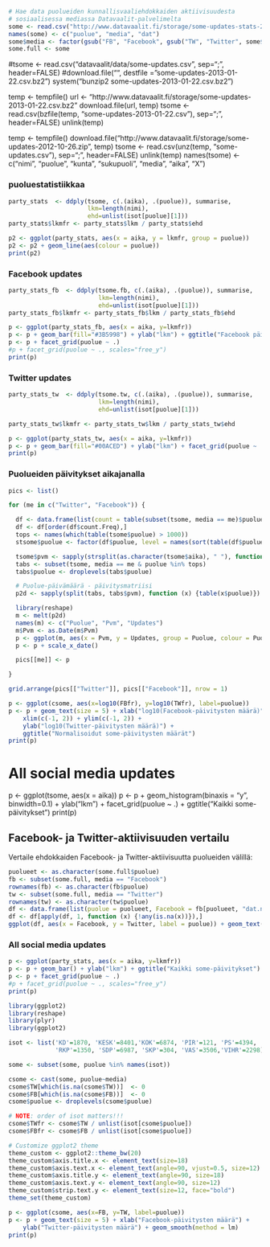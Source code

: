 ```r
# Hae data puolueiden kunnallisvaaliehdokkaiden aktiivisuudesta
# sosiaalisessa mediassa Datavaalit-palvelimelta
some <- read.csv("http://www.datavaalit.fi/storage/some-updates-stats-2012-10-26.csv", sep = ",")
names(some) <- c("puolue", "media", "dat")
some$media <- factor(gsub("FB", "Facebook", gsub("TW", "Twitter", some$media)))
some.full <- some
```

#tsome <- read.csv("datavaalit/data/some-updates.csv", sep=";", header=FALSE)
#download.file("", destfile = "some-updates-2013-01-22.csv.bz2")
system("bunzip2 some-updates-2013-01-22.csv.bz2")

temp <- tempfile()
url <- "http://www.datavaalit.fi/storage/some-updates-2013-01-22.csv.bz2"
download.file(url, temp)
tsome <- read.csv(bzfile(temp, "some-updates-2013-01-22.csv"), sep=";", header=FALSE)
unlink(temp)

temp <- tempfile()
download.file("http://www.datavaalit.fi/storage/some-updates-2012-10-26.zip", temp)
tsome <- read.csv(unz(temp, "some-updates.csv"), sep=";", header=FALSE)
unlink(temp)
names(tsome) <- c("nimi", "puolue", "kunta", "sukupuoli", "media", "aika", "X")

### puoluestatistiikkaa

```r
party_stats  <- ddply(tsome, c(.(aika), .(puolue)), summarise,
                      lkm=length(nimi),
                      ehd=unlist(isot[puolue][1]))
party_stats$lkmfr <- party_stats$lkm / party_stats$ehd

p2 <- ggplot(party_stats, aes(x = aika, y = lkmfr, group = puolue)) 
p2 <- p2 + geom_line(aes(colour = puolue))
print(p2)
```

### Facebook updates 

```r
party_stats_fb  <- ddply(tsome.fb, c(.(aika), .(puolue)), summarise,
                         lkm=length(nimi),
                         ehd=unlist(isot[puolue][1]))
party_stats_fb$lkmfr <- party_stats_fb$lkm / party_stats_fb$ehd

p <- ggplot(party_stats_fb, aes(x = aika, y=lkmfr)) 
p <- p + geom_bar(fill="#3B5998") + ylab("lkm") + ggtitle("Facebook päivitykset")
p <- p + facet_grid(puolue ~ .) 
#p + facet_grid(puolue ~ ., scales="free_y")
print(p)
```


### Twitter updates 
```r

party_stats_tw  <- ddply(tsome.tw, c(.(aika), .(puolue)), summarise,
                         lkm=length(nimi),
                         ehd=unlist(isot[puolue][1]))

party_stats_tw$lkmfr <- party_stats_tw$lkm / party_stats_tw$ehd

p <- ggplot(party_stats_tw, aes(x = aika, y=lkmfr)) 
p <- p + geom_bar(fill="#00ACED") + ylab("lkm") + facet_grid(puolue ~ .) + ggtitle("Twitter päivitykset")
print(p)
```


### Puolueiden päivitykset aikajanalla

```r

pics <- list()

for (me in c("Twitter", "Facebook")) {

  df <- data.frame(list(count = table(subset(tsome, media == me)$puolue)))
  df <- df[order(df$count.Freq),]
  tops <- names(which(table(tsome$puolue) > 1000))
  stsome$puolue <- factor(df$puolue, level = names(sort(table(df$puolue))))

  tsome$pvm <- sapply(strsplit(as.character(tsome$aika), " "), function (x) {x[[1]]})
  tabs <- subset(tsome, media == me & puolue %in% tops)
  tabs$puolue <- droplevels(tabs$puolue)

  # Puolue-päivämäärä - päivitysmatriisi
  p2d <- sapply(split(tabs, tabs$pvm), function (x) {table(x$puolue)})

  library(reshape)
  m <- melt(p2d)
  names(m) <- c("Puolue", "Pvm", "Updates")
  m$Pvm <- as.Date(m$Pvm)
  p <- ggplot(m, aes(x = Pvm, y = Updates, group = Puolue, colour = Puolue, linetype = Puolue)) + geom_line() + ggtitle(me) + xlab("") 
  p <- p + scale_x_date() 

  pics[[me]] <- p

}

grid.arrange(pics[["Twitter"]], pics[["Facebook"]], nrow = 1)
```





```r
p <- ggplot(csome, aes(x=log10(FBfr), y=log10(TWfr), label=puolue)) 
p <- p + geom_text(size = 5) + xlab("log10(Facebook-päivitysten määrä)") + 
    xlim(c(-1, 2)) + ylim(c(-1, 2)) +
    ylab("log10(Twitter-päivitysten määrä)") +
    ggtitle("Normalisoidut some-päivitysten määrät")
print(p)
```

# All social media updates
p <- ggplot(tsome, aes(x = aika)) 
p <- p + geom_histogram(binaxis = "y", binwidth=0.1) + ylab("lkm") +
    facet_grid(puolue ~ .) + ggtitle("Kaikki some-päivitykset")
print(p)


## Facebook- ja Twitter-aktiivisuuden vertailu

Vertaile ehdokkaiden Facebook- ja Twitter-aktiivisuutta puolueiden välillä:

```r

puolueet <- as.character(some.full$puolue)
fb <- subset(some.full, media == "Facebook")
rownames(fb) <- as.character(fb$puolue)
tw <- subset(some.full, media == "Twitter")
rownames(tw) <- as.character(tw$puolue)
df <- data.frame(list(puolue = puolueet, Facebook = fb[puolueet, "dat.normalized"], Twitter = tw[puolueet, "dat.normalized"]))
df <- df[apply(df, 1, function (x) {!any(is.na(x))}),]
ggplot(df, aes(x = Facebook, y = Twitter, label = puolue)) + geom_text(size = 3) + scale_x_continuous(lim = c(-2,max(df[, c("Facebook")]) + 2)) + scale_y_continuous(lim = c(-1,max(df[, c("Twitter")]))) + ggtitle("Facebook- ja Twitter-aktiivisuuden vertailua") + theme(axis.title.x = element_text(size=18), axis.title.y = element_text(size=18), title = element_text(size=18))
```

### All social media updates

```r
p <- ggplot(party_stats, aes(x = aika, y=lkmfr)) 
p <- p + geom_bar() + ylab("lkm") + ggtitle("Kaikki some-päivitykset")
p <- p + facet_grid(puolue ~ .) 
#p + facet_grid(puolue ~ ., scales="free_y")
print(p)
```

```r
library(ggplot2)
library(reshape)
library(plyr)
library(ggplot2)

isot <- list('KD'=1870, 'KESK'=8401,'KOK'=6874, 'PIR'=121, 'PS'=4394, 
             'RKP'=1350, 'SDP'=6987, 'SKP'=304, 'VAS'=3506,'VIHR'=2298)

some <- subset(some, puolue %in% names(isot))

csome <- cast(some, puolue~media)
csome$TW[which(is.na(csome$TW))]  <- 0
csome$FB[which(is.na(csome$FB))]  <- 0
csome$puolue <- droplevels(csome$puolue)

# NOTE: order of isot matters!!!
csome$TWfr <- csome$TW / unlist(isot[csome$puolue])
csome$FBfr <- csome$FB / unlist(isot[csome$puolue])

# Customize ggplot2 theme
theme_custom <- ggplot2::theme_bw(20)
theme_custom$axis.title.x <- element_text(size=18)
theme_custom$axis.text.x <- element_text(angle=90, vjust=0.5, size=12)
theme_custom$axis.title.y <- element_text(angle=90, size=18)
theme_custom$axis.text.y <- element_text(angle=90, size=12)
theme_custom$strip.text.y <- element_text(size=12, face="bold")
theme_set(theme_custom)

p <- ggplot(csome, aes(x=FB, y=TW, label=puolue)) 
p <- p + geom_text(size = 5) + xlab("Facebook-päivitysten määrä") + 
    ylab("Twitter-päivitysten määrä") + geom_smooth(method = lm)
print(p)
```


